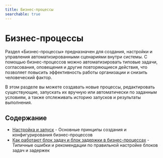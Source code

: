 ```yaml
---
title: Бизнес-процессы
searchable: true
---
```


# Бизнес-процессы

Раздел «Бизнес-процессы» предназначен для создания, настройки и управления автоматизированными сценариями внутри системы. С помощью бизнес-процессов можно автоматизировать типовые задачи, согласования, оповещения и другие повторяющиеся действия, что позволяет повысить эффективность работы организации и снизить человеческий фактор.

В этом разделе вы можете создавать новые процессы, редактировать существующие, запускать их вручную или автоматически по заданным условиям, а также отслеживать историю запусков и результаты выполнения.

## Содержание

- [Настройка и запуск](/reference/business_processes/setup-and-run) - Основные принципы создания и конфигурирования бизнес-процессов
- [Как работают блок задач и блок задержки в бизнес-процессах](/reference/business_processes/blocks-and-delays) - Типичные ошибки и рекомендации по правильной настройке блоков задач и задержек


